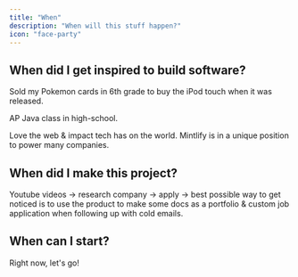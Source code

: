 ```yaml
---
title: "When"
description: "When will this stuff happen?"
icon: "face-party"
---
```


## When did I get inspired to build software?

Sold my Pokemon cards in 6th grade to buy the iPod touch when it was released.

AP Java class in high-school.

Love the web & impact tech has on the world. Mintlify is in a unique position to power many companies.

## When did I make this project?

Youtube videos -> research company -> apply -> best possible way to get noticed is to use the product to make some docs as a portfolio & custom job application when following up with cold emails.

## When can I start?

Right now, let's go!
